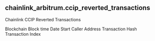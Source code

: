 ## chainlink_arbitrum.ccip_reverted_transactions 
Chainlink CCIP Reverted Transactions


<ParamField path="blockchain">
Blockchain
</ParamField>
<ParamField path="block_time">
Block time
</ParamField>
<ParamField path="date_start">
Date Start
</ParamField>
<ParamField path="caller_address">
Caller Address
</ParamField>
<ParamField path="tx_hash">
Transaction Hash
</ParamField>
<ParamField path="tx_index">
Transaction Index
</ParamField>
